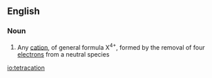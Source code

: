 ==English==

===Noun===
{{en-noun}}

# {{label|en|chemistry}} Any [[cation]], of general formula X<sup>4+</sup>, formed by the removal of four [[electron]]s from a neutral species

[[io:tetracation]]